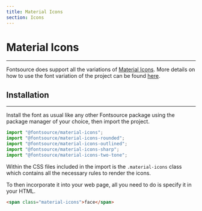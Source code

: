 ```yaml
---
title: Material Icons
section: Icons
---
```


# Material Icons

---

Fontsource does support all the variations of [Material Icons](https://fonts.google.com/icons). More details on how to use the font variation of the project can be found [here](https://google.github.io/material-design-icons/#icon-font-for-the-web).

## Installation

---

Install the font as usual like any other Fontsource package using the package manager of your choice, then import the project.

```jsx
import "@fontsource/material-icons";
import "@fontsource/material-icons-rounded";
import "@fontsource/material-icons-outlined";
import "@fontsource/material-icons-sharp";
import "@fontsource/material-icons-two-tone";
```

Within the CSS files included in the import is the `.material-icons` class which contains all the necessary rules to render the icons.

To then incorporate it into your web page, all you need to do is specify it in your HTML.

```html
<span class="material-icons">face</span>
```
